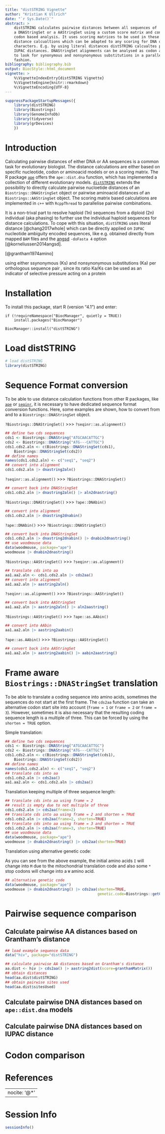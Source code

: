 ```yaml
---
title: "distSTRING Vignette"
author: "Kristian K Ullrich"
date: "`r Sys.Date()`"
abstract: >
    distSTRING calculates pairwise distances between all sequences of
    a DNAStringSet or a AAStringSet using a custom score matrix and conducts
    codon based analysis. It uses scoring matrices to be used in these pairwise
    distance calcualtions which can be adapted to any scoring for DNA or AA
    characters. E.g. by using literal distances distSTRING calcualtes pairwise
    IUPAC distances. DNAStringSet alignments can be analysed as codon alignments
    to look for synonymous and nonsynonymous substitutions in a parallelised
    fashion.
bibliography: bibliography.bib
output: BiocStyle::html_document
vignette: >
    %\VignetteIndexEntry{distSTRING Vignette}
    %\VignetteEngine{knitr::rmarkdown}
    %\VignetteEncoding{UTF-8}
---
```


```r
suppressPackageStartupMessages({
    library(distSTRING)
    library(Biostrings)
    library(GenomeInfoDb)
    library(tidyverse)
    library(grDevices)
    })
```

# Introduction

Calculating pairwise distances of either DNA or AA sequences is a common task
for evolutionary biologist. The distance calculations are either based on
specific nucleotide, codon or aminoacid models or on a scoring matrix. The R
package [`ape`](https://cran.r-project.org/web/packages/ape/index.html) offers
the `ape::dist.dna` function, which has implemented a collection of different
evolutionary models. [`distSTRING`](http://bioconductor.org/packages/release/bioc/html/distSTRING.html)
extends the possibility to directly calculate pairwise nucloetide distances of
an `Biostrings::DNAStringSet` object or pairwise aminoacid distances of an
`Biostrings::AAStringSet` object. The scoring matrix based calculations are
implemented in `c++` with `RcppThread` to parallelise pairwise combinations.

It is a non-trival part to resolve haploid (1n) sequences
from a diploid (2n) individual (aka phasing) to further use the individual
haploid sequences for distance calculations. To cope with this situation,
`distSTRING` uses literal distance [@chang2017whole] which can be directly
applied on `IUPAC` nucleotide ambiguity encoded sequences, like e.g. obtained
directly from mapped `BAM` files and the [angsd](http://www.popgen.dk/angsd/index.php/Fasta) `-doFasta 4` option [@korneliussen2014angsd].

[@grantham1974amino]

using either ssynonymous (Ks) and nonsynonymous substitutions (Ka) per orthologous sequence
pair , since its ratio Ka/Ks can be used as an
indicator of selective pressure acting on a protein

# Installation

To install this package, start R (version "4.1") and enter:

```
if (!requireNamespace("BiocManager", quietly = TRUE))
    install.packages("BiocManager")

BiocManager::install("distSTRING")
```

# Load distSTRING

```r
# load distSTRING
library(distSTRING)
```

# Sequence Format conversion

To be able to use distance calculation functions from other R packages, like [`ape`](https://cran.r-project.org/web/packages/ape/index.html) or
[`seqinr`](https://cran.r-project.org/web/packages/seqinr/index.html), it is
necessary to have dedicated sequence format conversion functions. Here, some
examples are shown, how to convert from and to a `Biostrings::DNAStringSet`
object.

`?Biostrings::DNAStringSet()` >>> `?seqinr::as.alignment()`

```r
## define two cds sequences
cds1 <- Biostrings::DNAString("ATGCAACATTGC")
cds2 <- Biostrings::DNAString("ATG---CATTGC")
cds1.cds2.aln <- c(Biostrings::DNAStringSet(cds1),
    Biostrings::DNAStringSet(cds2))
## define names
names(cds1.cds2.aln) <- c("seq1", "seq2")
## convert into alignment
cds1.cds2.aln |> dnastring2aln()
```

`?seqinr::as.alignment()` >>> `?Biostrings::DNAStringSet()`

```r
## convert back into DNAStringSet
cds1.cds2.aln |> dnastring2aln() |> aln2dnastring()
```

`?Biostrings::DNAStringSet()` >>> `?ape::DNAbin()`

```r
## convert into alignment
cds1.cds2.aln |> dnastring2dnabin()
```

`?ape::DNAbin()` >>> `?Biostrings::DNAStringSet()`

```r
## convert back into DNAStringSet
cds1.cds2.aln |> dnastring2dnabin() |> dnabin2dnastring()
## use woodmouse data
data(woodmouse, package="ape")
woodmouse |> dnabin2dnastring()
```

`?Biostrings::AAStringSet()` >>> `?seqinr::as.alignment()`

```r
## translate cds into aa
aa1.aa2.aln <- cds1.cds2.aln |> cds2aa()
## convert into alignment
aa1.aa2.aln |> aastring2aln()
```

`?seqinr::as.alignment()` >>> `?Biostrings::AAStringSet()`

```r
## convert back into AAStringSet
aa1.aa2.aln |> aastring2aln() |> aln2aastring()
```

`?Biostrings::AAStringSet()` >>> `?ape::as.AAbin()`

```r
## convert into AAbin
aa1.aa2.aln |> aastring2aabin()
```

`?ape::as.AAbin()` >>> `?Biostrings::AAStringSet()`

```r
## convert back into AAStringSet
aa1.aa2.aln |> aastring2aabin() |> aabin2aastring()
```

# Frame aware `Biostrings::DNAStringSet` translation

To be able to translate a coding sequence into amino acids, sometimes the
sequences do not start at the first frame. The `cds2aa` function can take an
alternative codon start site into account (`frame = 1` or `frame = 2` or
`frame = 3`). However, sometimes it is also
necessary that the resulting coding sequence length is a multiple of three.
This can be forced by using the `shorten = TRUE` option.

Simple translation:

```r
## define two cds sequences
cds1 <- Biostrings::DNAString("ATGCAACATTGC")
cds2 <- Biostrings::DNAString("ATG---CATTGC")
cds1.cds2.aln <- c(Biostrings::DNAStringSet(cds1),
    Biostrings::DNAStringSet(cds2))
## define names
names(cds1.cds2.aln) <- c("seq1", "seq2")
## translate cds into aa
cds1.cds2.aln |> cds2aa()
aa1.aa2.aln <- cds1.cds2.aln |> cds2aa()
```

Translation keeping multiple of three sequence length:

```r
## translate cds into aa using frame = 2
## result is empty due to not multiple of three
cds1.cds2.aln |> cds2aa(frame=2)
## translate cds into aa using frame = 2 and shorten = TRUE
cds1.cds2.aln |> cds2aa(frame=2, shorten=TRUE)
## translate cds into aa using frame = 3 and shorten = TRUE
cds1.cds2.aln |> cds2aa(frame=3, shorten=TRUE)
## use woodmouse data
data(woodmouse, package="ape")
woodmouse |> dnabin2dnastring() |> cds2aa(shorten=TRUE)
```

Translation using alternative genetic code:

As you can see from the above example, the initial amino acids `I` will change
into `M` due to the mitochondrial translation code and also some `*` stop
codons will change into a `W` amino acid.

```r
## alternative genetic code
data(woodmouse, package="ape")
woodmouse |> dnabin2dnastring() |> cds2aa(shorten=TRUE,
                                          genetic.code=Biostrings::getGeneticCode("2"))
```

# Pairwise sequence comparison


## Calculate pairwise AA distances based on Grantham's distance

```r
## load example sequence data
data("hiv", package="distSTRING")

## calculate pairwise AA distances based on Grantham's distance
aa.dist <- hiv |> cds2aa() |> aastring2dist(score=granthamMatrix())
## obtain distances
head(aa.dist$distSTRING)
## obtain pairwise sites used
head(aa.dist$sitesUsed)
```

## Calculate pairwise DNA distances based on `ape::dist.dna` models

## Calculate pairwise DNA distances based on IUPAC distance

# Codon comparison



# References

---
nocite: '@*'
---

<div id="refs"></div>

# Session Info

```r
sessionInfo()
```
